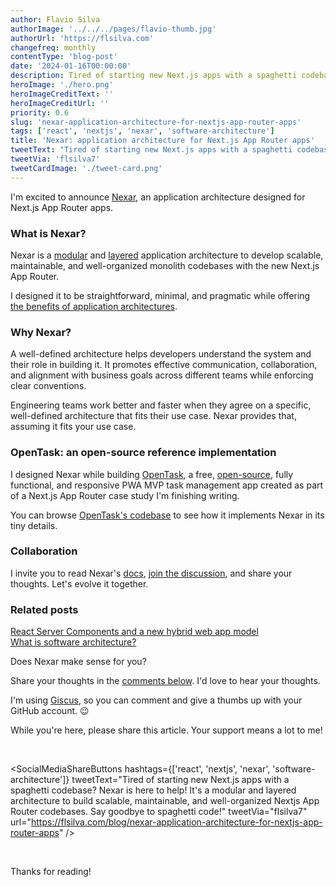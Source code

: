 ```yaml
---
author: Flavio Silva
authorImage: '../../../pages/flavio-thumb.jpg'
authorUrl: 'https://flsilva.com'
changefreq: monthly
contentType: 'blog-post'
date: '2024-01-16T00:00:00'
description: Tired of starting new Next.js apps with a spaghetti codebase? Nexar is here to help! It's a modular and layered architecture to build scalable, maintainable, and well-organized Nextjs App Router codebases. Say goodbye to spaghetti code!
heroImage: './hero.png'
heroImageCreditText: ''
heroImageCreditUrl: ''
priority: 0.6
slug: 'nexar-application-architecture-for-nextjs-app-router-apps'
tags: ['react', 'nextjs', 'nexar', 'software-architecture']
title: 'Nexar: application architecture for Next.js App Router apps'
tweetText: "Tired of starting new Next.js apps with a spaghetti codebase? Nexar is here to help! It's a modular and layered architecture to build scalable, maintainable, and well-organized Nextjs App Router codebases. Say goodbye to spaghetti code!"
tweetVia: 'flsilva7'
tweetCardImage: './tweet-card.png'
---
```



I'm excited to announce [Nexar](https://nexar.dev), an application architecture designed for Next.js App Router apps.

### What is Nexar?

Nexar is a [modular](https://flsilva.com/blog/what-is-software-architecture/#modules-and-modular-architectures) and [layered](https://flsilva.com/blog/what-is-software-architecture/#layers-and-layered-architectures) application architecture to develop scalable, maintainable, and well-organized monolith codebases with the new Next.js App Router.

I designed it to be straightforward, minimal, and pragmatic while offering [the benefits of application architectures](https://flsilva.com/blog/what-is-software-architecture/#why-software-architecture-is-important).

### Why Nexar?

<InfoBox>
  A well-defined architecture helps developers understand the system and their role in building it.
  It promotes effective communication, collaboration, and alignment with business goals across
  different teams while enforcing clear conventions.
</InfoBox>

Engineering teams work better and faster when they agree on a specific, well-defined architecture that fits their use case. Nexar provides that, assuming it fits your use case.

### OpenTask: an open-source reference implementation

I designed Nexar while building [OpenTask](https://opentask.app/), a free, [open-source](https://github.com/flsilva/opentask), fully functional, and responsive PWA MVP task management app created as part of a Next.js App Router case study I'm finishing writing.

You can browse [OpenTask's codebase](https://github.com/flsilva/opentask) to see how it implements Nexar in its tiny details.

### Collaboration

I invite you to read Nexar's [docs](https://nexar.dev/learn), [join the discussion](https://github.com/flsilva/nexar.dev/discussions), and share your thoughts. Let's evolve it together.

### Related posts

[React Server Components and a new hybrid web app model](/blog/react-server-components-and-a-new-hybrid-web-app-model/)<br />
[What is software architecture?](/blog/what-is-software-architecture/)<br />

<InfoBox>
Does Nexar make sense for you?

Share your thoughts in the [comments below](#post-comments). I'd love to hear your thoughts.

I'm using [Giscus](https://giscus.app/), so you can comment and give a thumbs up with your GitHub account. 😉

While you're here, please share this article. Your support means a lot to me!

<br />

<SocialMediaShareButtons
  hashtags={['react', 'nextjs', 'nexar', 'software-architecture']}
  tweetText="Tired of starting new Next.js apps with a spaghetti codebase? Nexar is here to help! It's a modular and layered architecture to build scalable, maintainable, and well-organized Nextjs App Router codebases. Say goodbye to spaghetti code!"
  tweetVia="flsilva7"
  url="https://flsilva.com/blog/nexar-application-architecture-for-nextjs-app-router-apps"
/>

<br />

Thanks for reading!

</InfoBox>

<br />
